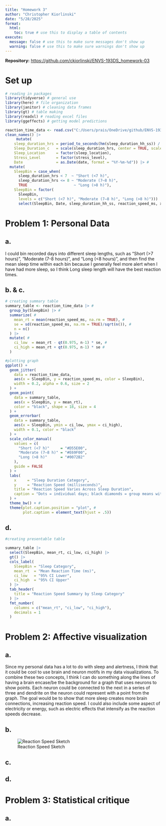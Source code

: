 ```yaml
---
title: "Homework 3"
author: "Christopher Kiorlinski"
date: "5/28/2025"
format:
  html:
    toc: true # use this to display a table of contents
execute:
  message: false # use this to make sure messages don't show up
  warning: false # use this to make sure warnings don't show up
---
```


**Repository:** <https://github.com/ckiorlinski/ENVS-193DS_homework-03>

# Set up

```r
# reading in packages
library(tidyverse) # general use
library(here) # file organization
library(janitor) # cleaning data frames
library(gt) # table making
library(readxl) # reading excel files
library(ggeffects) # getting model predictions

reaction_time_data <- read.csv("C:/Users/prais/OneDrive/github/ENVS-193DS_homework-03/data/193ds spread - Sheet1.csv") |> #adding table to environment 
clean_names() |> 
     mutate(
    sleep_duration_hrs = period_to_seconds(hm(sleep_duration_hh_ss)) / 3600,
    Sleep_Duration_c   = scale(sleep_duration_hrs, center = TRUE, scale = FALSE),
    Sleep_Location     = factor(sleep_location),
    Stress_Level       = factor(stress_level),
    Date               = as.Date(date, format = "%Y-%m-%d")) |> #
  mutate(
    SleepBin = case_when(
      sleep_duration_hrs < 7  ~ "Short (<7 h)",
      sleep_duration_hrs <= 8 ~ "Moderate (7–8 h)",
      TRUE                     ~ "Long (>8 h)"),
    SleepBin = factor(
      SleepBin,
      levels = c("Short (<7 h)", "Moderate (7–8 h)", "Long (>8 h)"))) |> #
      select(SleepBin, Date, sleep_duration_hh_ss, reaction_speed_ms, x5_test_avg_ms, sleep_location, stress_level) #
```

# Problem 1: Personal Data

## a. 

I could bin recorded days into different sleep lengths, such as "Short (>7 hours)", "Moderate (7-8 hours)", and "Long (<8 hours)", and then find the mean sleep time within each bin because I generally feel more alert when I have had more sleep, so I think Long sleep length will have the best reaction times.

## b. & c.

```r
# creating summary table
summary_table <- reaction_time_data |> #
  group_by(SleepBin) |> #
  summarize( #
    mean_rt = mean(reaction_speed_ms, na.rm = TRUE), #
    se = sd(reaction_speed_ms, na.rm = TRUE)/sqrt(n()), #
    n = n()
  ) |> 
  mutate( #
    ci_low  = mean_rt - qt(0.975, n-1) * se, #
    ci_high = mean_rt + qt(0.975, n-1) * se #
  )

#plotting graph
ggplot() +
  geom_jitter(
    data = reaction_time_data,
    aes(x = SleepBin, y = reaction_speed_ms, color = SleepBin),
    width = 0.2, alpha = 0.6, size = 2
  ) +
  geom_point(
    data = summary_table,
    aes(x = SleepBin, y = mean_rt),
    color = "black", shape = 18, size = 4
  ) +
  geom_errorbar(
    data = summary_table,
    aes(x = SleepBin, ymin = ci_low, ymax = ci_high),
    width = 0.1, color = "black"
  ) +
  scale_color_manual(
    values = c(
      "Short (<7 h)"     = "#D55E00",
      "Moderate (7–8 h)" = "#E69F00",
      "Long (>8 h)"      = "#0072B2"
    ),
    guide = FALSE
  ) +
  labs(
    x     = "Sleep Duration Category",
    y     = "Reaction Speed (milliseconds)",
    title = "Reaction Speed Varies Across Sleep Duration",
    caption = "Dots = individual days; black diamonds = group means with 95% CI"
  ) +
  theme_bw() + #
  theme(plot.caption.position = "plot", #
        plot.caption = element_text(hjust = .5))
```

## d.

```r
#creating presentable table

summary_table |> 
  select(SleepBin, mean_rt, ci_low, ci_high) |> 
  gt() |> 
  cols_label(
    SleepBin = "Sleep Category",
    mean_rt  = "Mean Reaction Time (ms)",
    ci_low   = "95% CI Lower",
    ci_high  = "95% CI Upper"
  ) |> 
  tab_header(
    title = "Reaction Speed Summary by Sleep Category"
  ) |> 
  fmt_number(
    columns = c("mean_rt", "ci_low", "ci_high"),
    decimals = 1
  )
```

# Problem 2: Affective visualization

## a.

Since my personal data has a lot to do with sleep and alertness, I think that it could be cool to use brain and neuron motifs in my data visualizations. To combine these two concepts, I think I can do something along the lines of having a brain encase/be the background for a graph that uses neurons to show points. Each neuron could be connected to the next in a series of three and dendrite on the neuron could represent with a point from the graph. The goal would be to show that more sleep creates more brain connections, increasing reaction speed. I could also include some aspect of electricity or energy, such as electric effects that intensify as the reaction speeds decrease.

## b.

![Reaction Speed Sketch](nuerons.png)

## c.

## d.




# Problem 3: Statistical critique

## a.
